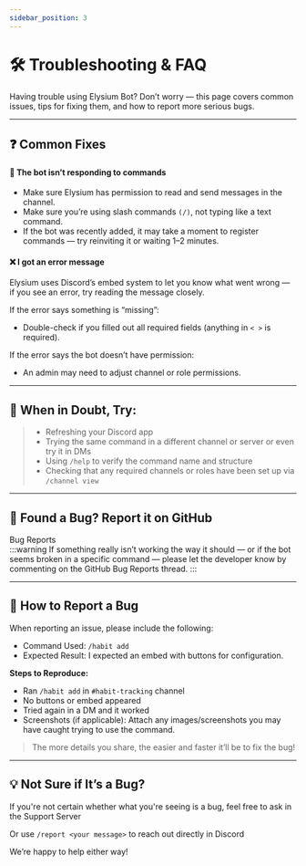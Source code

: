 ```yaml
---
sidebar_position: 3
---
```


# 🛠️ Troubleshooting & FAQ
Having trouble using Elysium Bot? Don’t worry — this page covers common issues, tips for fixing them, and how to report more serious bugs.

<hr className="md-divider-gradient" />

## ❓ Common Fixes
#### 💬 The bot isn’t responding to commands
- Make sure Elysium has permission to read and send messages in the channel.
- Make sure you’re using slash commands `(/)`, not typing like a text command.
- If the bot was recently added, it may take a moment to register commands — try reinviting it or waiting 1–2 minutes.

#### ❌ I got an error message
Elysium uses Discord’s embed system to let you know what went wrong — if you see an error, try reading the message closely.

If the error says something is “missing”:
- Double-check if you filled out all required fields (anything in `< >` is required).

If the error says the bot doesn’t have permission:
- An admin may need to adjust channel or role permissions.

<hr className="md-divider-gradient" />

## 🔄 When in Doubt, Try:
> - Refreshing your Discord app
> - Trying the same command in a different channel or server or even try it in DMs
> - Using `/help` to verify the command name and structure
> - Checking that any required channels or roles have been set up via `/channel view`

<hr className="md-divider-gradient" />

## 🐛 Found a Bug? Report it on GitHub
<div className="md-button-row">
<Link className="button btn-gradient">Bug Reports</Link>
</div>
:::warning
If something really isn’t working the way it should — or if the bot seems broken in a specific command — please let the developer know by commenting on the GitHub Bug Reports thread.
:::

<hr className="md-divider-gradient" />

## 💬 How to Report a Bug
When reporting an issue, please include the following:
- Command Used: `/habit add`
- Expected Result: I expected an embed with buttons for configuration.

**Steps to Reproduce:**
- Ran `/habit add` in `#habit-tracking` channel
- No buttons or embed appeared
- Tried again in a DM and it worked
- Screenshots (if applicable): Attach any images/screenshots you may have caught trying to use the command.

> The more details you share, the easier and faster it’ll be to fix the bug!

<hr className="md-divider-gradient" />

## 💡 Not Sure if It’s a Bug?
If you're not certain whether what you're seeing is a bug, feel free to ask in the Support Server

Or use `/report <your message>` to reach out directly in Discord

We’re happy to help either way!